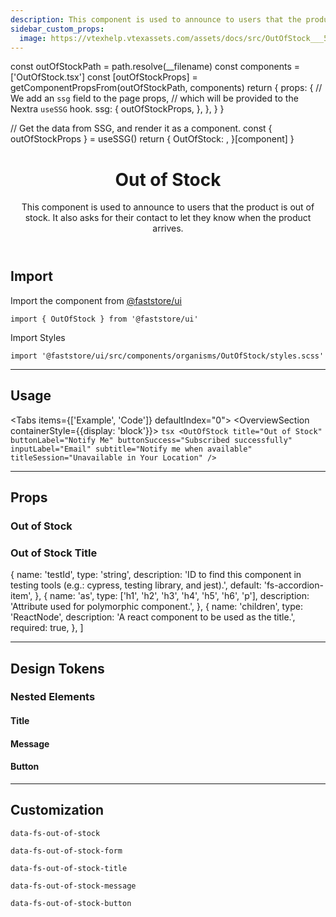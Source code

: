 ```yaml
---
description: This component is used to announce to users that the product is out of stock.
sidebar_custom_props:
  image: https://vtexhelp.vtexassets.com/assets/docs/src/OutOfStock___5863b0eb4a4a8ce9a98da5c760461e61.png
---
```



  const outOfStockPath = path.resolve(__filename)
  const components = ['OutOfStock.tsx']
  const [outOfStockProps] = getComponentPropsFrom(outOfStockPath, components)
  return {
    props: {
      // We add an `ssg` field to the page props,
      // which will be provided to the Nextra `useSSG` hook.
      ssg: {
        outOfStockProps,
      },
    },
  }
}

  // Get the data from SSG, and render it as a component.
  const { outOfStockProps } = useSSG()
  return {
    OutOfStock: <PropsSection propsList={outOfStockProps} />,
  }[component]
}

<header>

# Out of Stock

This component is used to announce to users that the product is out of stock. It also asks for their contact to let they know when the product arrives.

</header>

## Import

Import the component from [@faststore/ui](/../components)

```tsx
import { OutOfStock } from '@faststore/ui'
```

Import Styles

```tsx
import '@faststore/ui/src/components/organisms/OutOfStock/styles.scss'
```

---

## Usage

<Tabs items={['Example', 'Code']} defaultIndex="0">
  <Tab>
    <OverviewSection containerStyle={{display: 'block'}}>
      <OutOfStock
        title="Out of Stock"
        buttonLabel="Notify Me"
        buttonSuccess="Subscribed successfully"
        inputLabel="Email"
        subtitle="Notify me when available"
        titleSession="Unavailable in Your Location"
      />
    </OverviewSection>
  </Tab>
  <Tab>
    ```tsx
    <OutOfStock
      title="Out of Stock"
      buttonLabel="Notify Me"
      buttonSuccess="Subscribed successfully"
      inputLabel="Email"
      subtitle="Notify me when available"
      titleSession="Unavailable in Your Location"
    />
    ```

  </Tab>
</Tabs>

---

## Props

### Out of Stock

<OutOfStockPropsSection component="OutOfStock" />

### Out of Stock Title

  {
    name: 'testId',
    type: 'string',
    description:
      'ID to find this component in testing tools (e.g.: cypress, testing library, and jest).',
    default: 'fs-accordion-item',
  },
  {
    name: 'as',
    type: ['h1', 'h2', 'h3', 'h4', 'h5', 'h6', 'p'],
    description: 'Attribute used for polymorphic component.',
  },
  {
    name: 'children',
    type: 'ReactNode',
    description: 'A react component to be used as the title.',
    required: true,
  },
]

<PropsSection propsList={propsOutOfStockTitle} />

---

## Design Tokens

### Nested Elements

#### Title

<TokenTable>
  <TokenRow
    token="--fs-out-of-stock-title-margin-bottom"
    value="var(--fs-spacing-0)"
  />
  <TokenRow token="--fs-out-of-stock-title-line-height" value="1.15" />
  <TokenRow
    token="--fs-out-of-stock-title-size"
    value="var(--fs-text-size-lead)"
  />
  <TokenRow
    token="--fs-out-of-stock-title-weight"
    value="var(--fs-text-weight-bold)"
  />
  <TokenRow
    token="--fs-out-of-stock-title-color"
    value="var(--fs-color-neutral-text)"
    isColor
  />
</TokenTable>

#### Message

<TokenTable>
  <TokenRow
    token="--fs-out-of-stock-message-column-gap"
    value="var(--fs-spacing-0)"
  />
  <TokenRow
    token="--fs-out-of-stock-message-margin-bottom"
    value="var(--fs-spacing-3)"
  />
  <TokenRow token="--fs-out-of-stock-message-line-height" value="1.15" />
  <TokenRow
    token="--fs-out-of-stock-message-size"
    value="var(--fs-text-size-base)"
  />
  <TokenRow
    token="--fs-out-of-stock-message-weight"
    value="var(--fs-text-weight-regular)"
  />
  <TokenRow
    token="--fs-out-of-stock-message-color"
    value="var(--fs-color-success-text)"
    isColor
  />
</TokenTable>

#### Button

<TokenTable>
  <TokenRow token="--fs-out-of-stock-button-width" value="100%" />
  <TokenRow
    token="--fs-out-of-stock-button-margin-top"
    value="var(--fs-spacing-3)"
  />
</TokenTable>

---

## Customization

`data-fs-out-of-stock`

`data-fs-out-of-stock-form`

`data-fs-out-of-stock-title`

`data-fs-out-of-stock-message`

`data-fs-out-of-stock-button`
